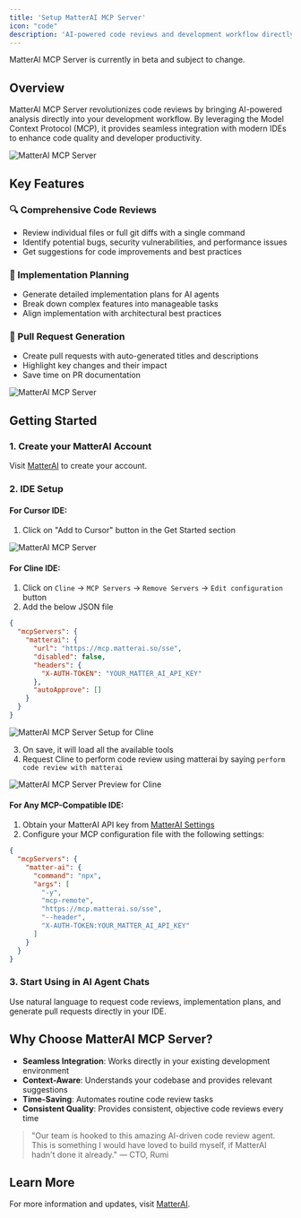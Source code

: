 ```yaml
---
title: 'Setup MatterAI MCP Server'
icon: "code"
description: 'AI-powered code reviews and development workflow directly in your IDE'
---
```


<Note>
MatterAI MCP Server is currently in beta and subject to change.
</Note>

## Overview

MatterAI MCP Server revolutionizes code reviews by bringing AI-powered analysis directly into your development workflow. By leveraging the Model Context Protocol (MCP), it provides seamless integration with modern IDEs to enhance code quality and developer productivity.

<Frame>
<img src="/images/matter-ai-mcp-1.png" alt="MatterAI MCP Server" />
</Frame>

## Key Features

### 🔍 Comprehensive Code Reviews
- Review individual files or full git diffs with a single command
- Identify potential bugs, security vulnerabilities, and performance issues
- Get suggestions for code improvements and best practices

### 🧠 Implementation Planning
- Generate detailed implementation plans for AI agents
- Break down complex features into manageable tasks
- Align implementation with architectural best practices

### 🚀 Pull Request Generation
- Create pull requests with auto-generated titles and descriptions
- Highlight key changes and their impact
- Save time on PR documentation

<Frame>
<img src="/images/matter-ai-mcp-2.png" alt="MatterAI MCP Server" />
</Frame>

## Getting Started

### 1. Create your MatterAI Account
Visit [MatterAI](https://app.matterai.so) to create your account.

### 2. IDE Setup

#### For Cursor IDE:
1. Click on "Add to Cursor" button in the Get Started section
<Frame>
<img src="/images/matter-ai-mcp-3.png" alt="MatterAI MCP Server" />
</Frame>

#### For Cline IDE:
1. Click on `Cline` -> `MCP Servers` -> `Remove Servers` -> `Edit configuration` button
2. Add the below JSON file

```json cline_mcp_settings.json lines icon="json"
{
  "mcpServers": {
    "matterai": {
      "url": "https://mcp.matterai.so/sse",
      "disabled": false,
      "headers": {
        "X-AUTH-TOKEN": "YOUR_MATTER_AI_API_KEY"
      },
      "autoApprove": []
    }
  }
}
```

<Frame>
<img src="/images/mcp/cline-matterai-mcp-setup.png" alt="MatterAI MCP Server Setup for Cline" />
</Frame>

3. On save, it will load all the available tools
4. Request Cline to perform code review using matterai by saying `perform code review with matterai`

<Frame>
<img src="/images/mcp/cline-matterai-mcp-preview.png" alt="MatterAI MCP Server Preview for Cline" />
</Frame>

#### For Any MCP-Compatible IDE:
1. Obtain your MatterAI API key from [MatterAI Settings](https://app.matterai.so/settings)
2. Configure your MCP configuration file with the following settings:

```json
{
  "mcpServers": {
    "matter-ai": {
      "command": "npx",
      "args": [
        "-y",
        "mcp-remote",
        "https://mcp.matterai.so/sse",
        "--header",
        "X-AUTH-TOKEN:YOUR_MATTER_AI_API_KEY"
      ]
    }
  }
}
```

### 3. Start Using in AI Agent Chats
Use natural language to request code reviews, implementation plans, and generate pull requests directly in your IDE.

## Why Choose MatterAI MCP Server?

- **Seamless Integration**: Works directly in your existing development environment
- **Context-Aware**: Understands your codebase and provides relevant suggestions
- **Time-Saving**: Automates routine code review tasks
- **Consistent Quality**: Provides consistent, objective code reviews every time

> "Our team is hooked to this amazing AI-driven code review agent. This is something I would have loved to build myself, if MatterAI hadn't done it already." — CTO, Rumi

## Learn More

For more information and updates, visit [MatterAI](https://www.matterai.so).
